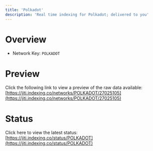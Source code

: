 ```yaml
---
title: 'Polkadot'
description: 'Real time indexing for Polkadot; delivered to you'
---
```


# Overview
- Network Key: `POLKADOT`

# Preview
Click the following link to view a preview of the raw data available: [https://jiti.indexing.co/networks/POLKADOT/27025105](https://jiti.indexing.co/networks/POLKADOT/27025105)

# Status
Click here to view the latest status: [https://jiti.indexing.co/status/POLKADOT](https://jiti.indexing.co/status/POLKADOT)
